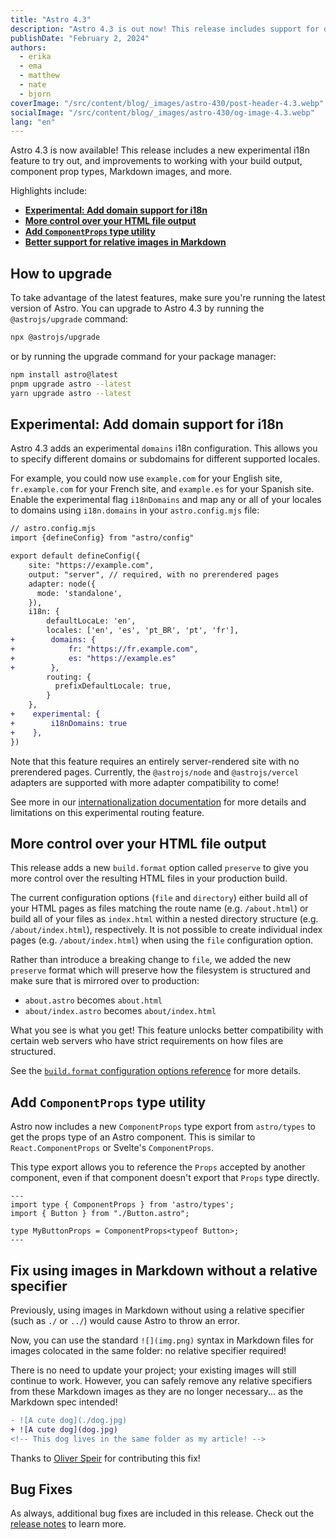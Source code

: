 ```yaml
---
title: "Astro 4.3"
description: "Astro 4.3 is out now! This release includes support for domain routing in i18n, better support for relative images in Markdown, a new `ComponentProps` type export, and more."
publishDate: "February 2, 2024"
authors:
  - erika
  - ema
  - matthew
  - nate
  - bjorn
coverImage: "/src/content/blog/_images/astro-430/post-header-4.3.webp"
socialImage: "/src/content/blog/_images/astro-430/og-image-4.3.webp"
lang: "en"
---
```


Astro 4.3 is now available! This release includes a new experimental i18n feature to try out, and improvements to working with your build output, component prop types, Markdown images, and more.

Highlights include:

- **[Experimental: Add domain support for i18n](#experimental-add-domain-support-for-i18n)**
- **[More control over your HTML file output](#more-control-over-your-html-file-output)**
- **[Add `ComponentProps` type utility](#add-componentprops-type-utility)**
- **[Better support for relative images in Markdown](#fix-using-images-in-markdown-without-a-relative-specifier)**

## How to upgrade

To take advantage of the latest features, make sure you're running the latest version of Astro. You can upgrade to Astro 4.3 by running the `@astrojs/upgrade` command:

```sh
npx @astrojs/upgrade
```

or by running the upgrade command for your package manager:

```sh
npm install astro@latest
pnpm upgrade astro --latest
yarn upgrade astro --latest
```

## Experimental: Add domain support for i18n

Astro 4.3 adds an experimental `domains` i18n configuration. This allows you to specify different domains or subdomains for different supported locales.

For example, you could now use `example.com` for your English site, `fr.example.com` for your French site, and `example.es` for your Spanish site.
Enable the experimental flag `i18nDomains` and map any or all of your locales to domains using `i18n.domains` in your `astro.config.mjs` file:

```diff lang="js"
// astro.config.mjs
import {defineConfig} from "astro/config"

export default defineConfig({
    site: "https://example.com",
    output: "server", // required, with no prerendered pages
    adapter: node({
      mode: 'standalone',
    }),
    i18n: {
        defaultLocaLe: 'en',
        locales: ['en', 'es', 'pt_BR', 'pt', 'fr'],
+        domains: {
+            fr: "https://fr.example.com",
+            es: "https://example.es"
+        },
        routing: {
          prefixDefaultLocale: true,
        }
    },
+    experimental: {
+        i18nDomains: true
+    },
})
```

Note that this feature requires an entirely server-rendered site with no prerendered pages. Currently, the `@astrojs/node` and `@astrojs/vercel` adapters are supported with more adapter compatibility to come!

See more in our [internationalization documentation](https://docs.astro.build/en/guides/internationalization/#domains-experimental) for more details and limitations on this experimental routing feature.

## More control over your HTML file output

This release adds a new `build.format` option called `preserve` to give you more control over the resulting HTML files in your production build.

The current configuration options (`file` and `directory`) either build all of your HTML pages as files matching the route name (e.g. `/about.html`) or build all of your files as `index.html` within a nested directory structure (e.g. `/about/index.html`), respectively. It is not possible to create individual index pages (e.g. `/about/index.html`) when using the `file` configuration option.

Rather than introduce a breaking change to `file`,  we added the new `preserve` format which will preserve how the filesystem is structured and make sure that is mirrored over to production:

- `about.astro` becomes `about.html`
- `about/index.astro` becomes `about/index.html`

What you see is what you get! This feature unlocks better compatibility with certain web servers who have strict requirements on how files are structured.

See the [`build.format` configuration options reference](https://docs.astro.build/en/reference/configuration-reference/#buildformat) for more details.

## Add `ComponentProps` type utility

Astro now includes a new `ComponentProps` type export from `astro/types` to get the props type of an Astro component. This is similar to `React.ComponentProps` or Svelte's `ComponentProps`. 

This type export allows you to reference the `Props` accepted by another component, even if that component doesn't export that `Props` type directly.

```astro
---
import type { ComponentProps } from 'astro/types';
import { Button } from "./Button.astro";

type MyButtonProps = ComponentProps<typeof Button>;
---
```

## Fix using images in Markdown without a relative specifier

Previously, using images in Markdown without using a relative specifier (such as `./` or `../`) would cause Astro to throw an error. 

Now, you can use the standard `![](img.png)` syntax in Markdown files for images colocated in the same folder: no relative specifier required!

There is no need to update your project; your existing images will still continue to work. However, you can safely remove any relative specifiers from these Markdown images as they are no longer necessary... as the Markdown spec intended!

```diff
- ![A cute dog](./dog.jpg)
+ ![A cute dog](dog.jpg)
<!-- This dog lives in the same folder as my article! -->
```

Thanks to [Oliver Speir](https://github.com/OliverSpeir) for contributing this fix!

## Bug Fixes

As always, additional bug fixes are included in this release. Check out the [release notes](https://github.com/withastro/astro/blob/refs/heads/main/packages/astro/CHANGELOG.md#430) to learn more.
